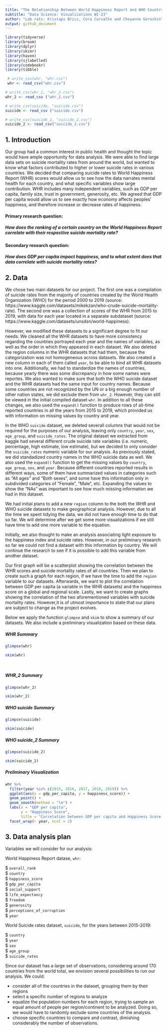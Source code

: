 ```yaml
---
title: "The Relationship Between World Happiness Report and WHO Country Suicide Rates - an Analysis"
subtitle: "Data Science: Visualizations WI-23"
author: "Lab rats: Kristaps Brics, Cora Carvalho and Cheyanne Goroshin"
output: github_document
---
```


```r
library(tidyverse)
library(broom)
library(dplyr)
library(skimr)
library(haven)
library(sjlabelled)
library(codebookr)
library(tibble)
```

```r

 # write_csv(whr, "whr.csv")
 whr <- read_csv("whr.csv")

# write_csv(whr_2, "whr_2.csv")
whr_2 <- read_csv ("whr_2.csv")

# write_csv(suicide, "suicide.csv")
suicide <- read_csv ("suicide.csv")

# write_csv(suicide_2, "suicide_2.csv")
suicide_2 <- read_csv("suicide_2.csv")


```


## 1. Introduction
Our group had a common interest in public health and thought the topic would have ample opportunity for data analysis. 
We were able to find large data sets on suicide mortality rates from around the world, but wanted to know what factors contributed to higher or lower suicide rates in various countries.
We decided that comparing suicide rates to World Happiness Report (WHR) scores would allow us to see how the data narrates mental health for each country, and what specific variables show large contribution. 
WHR includes many independent variables, such as GDP per capita, family size, trust in government, generosity, etc.
We agreed that GDP per capita would allow us to see exactly how economy affects peoples' happiness, and therefore increase or decrease rates of happiness. 

#### Primary research question:

##### How does the ranking of a certain country on the World Happiness Report correlate with their respective suicide mortality rate?

#### Secondary research question: 

##### How does GDP per capita impact happiness, and to what extent does that data correlate with suicide mortality rates?


## 2. Data

We chose two main datasets for our project. The first one was a compilation of suicide rates from the majority of countries created by the World Health Organization (WHO) 
for the period 2000 to 2019 (source: https://www.kaggle.com/datasets/mikekzan/who-crude-suicide-mortality-rate). 
The second one was a collection of scores of the WHR from 2015 to 2019, with data for each year located in a separate subdataset (source: https://www.kaggle.com/datasets/unsdsn/world-happiness).

However, we modified these datasets to a significant degree to fit our needs. We cleaned all the WHR datasets to have more consistency regarding the countries portrayed each year and the names of variables, as well as the order in which they appeared in each dataset. We also deleted the region columns in the WHR datasets that had them, because the categorization was not homogeneous across datasets. We also created a new column in each of them called `year`, to be able to bind all WHR datasets into one. Additionally, we had to standardize the names of countries, because yearly there was some discrepancy in how some names were reportes. We also wanted to make sure that both the WHO suicide dataset and the WHR datasets had the same input for country names.
Because some countries are not recognized by the UN or a big enough number of other nation states, we did exclude them from `whr_2`. However, they can still be viewed in the initial compiled dataset `whr`. In addition to all these changes, we also used the `expand()` function to produce rows of all-time reported countries in all the years from 2015 to 2019, which provided us with information on missing values by country and year. 

In the WHO `suicide` dataset, we deleted severall columns that would not be required for the purposes of our analysis, leaving only `country`, `year`, `sex`, `age_group`, and `suicide_rates`. The original dataset we extracted from kaggle had several different crude suicide rate variables (i.e. numeric, percentage, high estimate, low estimate), but we decided to only consider the `suicide_rates` numeric variable for our analysis. As previously stated, we did standadized country names in the WHO suicide data as well. We also used the `expand()` function to get the missing  values by `country`, `age_group`, `sex`, and `year`. Because different countries reported results in different ways, some of them have summarized values in categories such as "All ages" and "Both sexes", and some have this information only in subdivided categories of "Female", "Male", etc. Expanding the values to show the "NAs" was important to see how much missing information we had in this dataset. 

We had initial plans to add a new `region` column to the both the WHR and WHO suicide datasets to make geographical analysis. However, due to all the time we spent tidying the data, we did not have enough time to do that so far. We will determine after we get some more visualizations if we still have time to add one more variable to the equation. 

Initially, we also thought to make an analysis associating light exposure to the happiness index and suicide rates. However, in our preliminary research so far we could not find a dataset with this information by country. We will continue the research to see if it is possible to add this variable from another dataset. 

Our first graph will be a scatterplot showing the correlation between the WHR scores and suicide mortality rates of all countries. Then we plan to create such a graph for each region, if we have the time to add the `region` variable to our datasets. Afterwards, we want to plot the correlation between GDP per capita (a variable in the WHR datasets) and the happiness score on a global and regional scale. Lastly, we want to create graphs showing the correlation of the two aforementioned variables with suicide mortality rates. However,it is of utmost importance to state that our plans are subject to change as the project evolves.

Below we apply the function `glimpse` and `skim` to show a summary of our datasets. We also include a preliminary visualization based on these data. 

##### WHR Summary  

```r

glimpse(whr) 

skim(whr)

  
```

##### WHR_2 Summary 

```r

glimpse(whr_2) 

skim(whr_2)

```

##### WHO suicide Summary 

```r

glimpse(suicide) 

skim(suicide)

```

##### WHO suicide_2 Summary

```r

glimpse(suicide_2) 

skim(suicide_2)

```


##### Preliminary Visualization

```r
whr %>% 
  filter(year %in% c(2015, 2016, 2017, 2018, 2019)) %>%
  ggplot(aes(x = gdp_per_capita, y = happiness_score)) +
  geom_point() +
  geom_smooth(method = "lm") +
  labs(x = "GDP per capita",
       y = "Happiness Score", 
       title = "Correlation between GDP per capita and Happiness Score (WHR 2015-2019)") +
  facet_wrap(~ year, ncol = 2)
```

## 3. Data analysis plan

Variables we will consider for our analysis: 


World Happiness Report datase, `whr`:

$ `overall_rank`                         
$ `country`                          
$ `happiness_score`                
$ `gdp_per_capita`                               
$ `social_support`      
$ `life_expectancy`                         
$ `freedom`     
$ `generosity`                         
$ `perceptions_of_corruption`                                     
$ `year`


World Suicide rates dataset, `suicide`,  for the years between 2015-2019: 

$ `country`                                                
$ `year`                                                    
$ `sex`                                                  
$ `age_group`                                                     
$ `suicide_rates`                                                         

Since our dataset has a large set of observations, considering around 170 countries from the world total, we envision several possibilities to run our analysis. We could: 

* consider all of the countries in the dataset, grouping them by their regions 
* select a specific number of regions to analyze 
* equalize the population numbers for each region, trying to sample an equal amount of people per region/continent to be analyzed. Doing so, we would have to randomly exclude some countries of the analysis. 
*  choose specific countries to compare and contrast, dimishing considerably the number of observations. 


